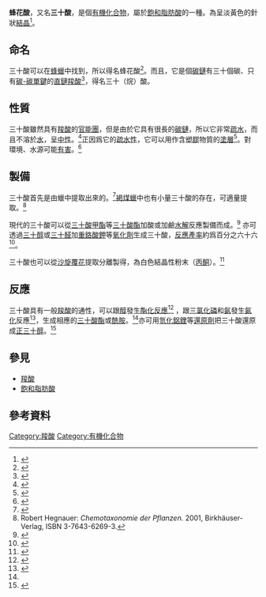 '''蜂花酸'''，又名'''三十酸'''，是個[[有機化合物|有機化合物]]，屬於[[飽和脂肪酸|飽和脂肪酸]]的一種。為呈淡黃色的針狀[[結晶|結晶]]<ref>{{cite web|url=https://www.chemsrc.com/cas/506-50-3_216728.html|title=三十烷酸 |format= |date=2020-01-24 13:29:04 |accessdate=}}</ref>。
{{chembox
| Verifiedfields = changed
| Watchedfields = changed
| verifiedrevid = 434945288
| ImageFile=Melissic acid.svg
| ImageSize=300
| IUPACName=triacontanoic acid  三戊酸C30:0
| OtherNames=三十烷酸、蜂花酸、三十酸、蜜蠟酸
|Section1={{Chembox Identifiers
| CASNo_Ref = {{cascite|correct|??}}
| CASNo=506-50-3 
| UNII_Ref = {{fdacite|correct|FDA}}
| UNII = HLT2OTQ105
| PubChem=10471
| SMILES= CCCCCCCCCCCCCCCCCCCCCCCCCCCCCC(=O)O
| ChemSpiderID_Ref = {{chemspidercite|changed|chemspider}}
| ChemSpiderID = 10039
| InChI = 1/C30H60O2/c1-2-3-4-5-6-7-8-9-10-11-12-13-14-15-16-17-18-19-20-21-22-23-24-25-26-27-28-29-30(31)32/h2-29H2,1H3,(H,31,32)
| InChIKey = VHOCUJPBKOZGJD-UHFFFAOYAR
| StdInChI_Ref = {{stdinchicite|changed|chemspider}}
| StdInChI = 1S/C30H60O2/c1-2-3-4-5-6-7-8-9-10-11-12-13-14-15-16-17-18-19-20-21-22-23-24-25-26-27-28-29-30(31)32/h2-29H2,1H3,(H,31,32)
| StdInChIKey_Ref = {{stdinchicite|changed|chemspider}}
| StdInChIKey = VHOCUJPBKOZGJD-UHFFFAOYSA-N
}}
|Section2={{Chembox Properties
| Formula=C<sub>30</sub>H<sub>60</sub>O<sub>2</sub>
| MolarMass=452.46 g/mol
| Appearance=淡黃色針狀晶體
| Density=
| MeltingPt=93.6 °C
| BoilingPt=
| Solubility= 不溶於水。易溶於熱乙醇、苯、三氯甲烷、二硫化碳。}}
|Section3={{Chembox Hazards
| MainHazards=
| FlashPt=
| AutoignitionPt = }}
}}

==命名==
三十酸可以在[[蜂蠟|蜂蠟]]中找到，所以得名蜂花酸<ref>{{cite web |url=https://pubchem.ncbi.nlm.nih.gov/compound/10471 |title=Triacontanoic acid |format= |date= |publisher=PubChem |accessdate= |archive-date=2020-01-16 |archive-url=https://web.archive.org/web/20200116092054/https://pubchem.ncbi.nlm.nih.gov/compound/10471 |dead-url=no }}</ref>。而且，它是個[[碳鏈|碳鏈]]有三十個碳、只有[[碳-碳單鍵|碳-碳單鍵]]的[[直鏈羧酸|直鏈羧酸]]<ref>{{cite web|url=https://www.chemicalbook.com/ChemicalProductProperty_CN_CB4488721.htm|title=三戊酸C30:0 |format= |date=|publisher= Chemical Book |accessdate=}}</ref>，得名三十（烷）酸。

==性質==
三十酸雖然具有[[羧酸|羧酸]]的[[官能團|官能團]]，但是由於它具有很長的[[碳鏈|碳鏈]]，所以它非常[[疏水|疏水]]，而且不溶於[[水|水]]，呈[[中性|中性]]。<ref>{{cite web |url=https://hmdb.ca/metabolites/HMDB0030925 |title=Showing metabocard for Melissic acid A (HMDB0030925) |format= |date= |publisher=Human Metabolome Database |accessdate= |archive-date=2020-10-27 |archive-url=https://web.archive.org/web/20201027154912/https://hmdb.ca/metabolites/HMDB0030925 |dead-url=no }}</ref>正因爲它的[[疏水性|疏水性]]，它可以用作含[[塑膠|塑膠]]物質的[[塗層|塗層]]<ref>{{Patent|Land=DE|V-Nr=10100195|Titel=Wäßriger, effektgebender Beschichtungsstoff, Verfahren zu seiner Herstellung und seine Verwendung|V-Datum=2002-07-11|Erfinder=Egon Wegner, Frank Jansing}}</ref>。對環境、水源可能[[有害|有害]]。<ref name="#1">{{cite web|url=http://www.basechem.org/chemical/3379|title=蜂花酸 Melissic Acid|format=|date=|publisher=物競數據庫|accessdate=|archive-date=2017-08-28|archive-url=https://web.archive.org/web/20170828053857/http://www.basechem.org/chemical/3379|dead-url=no}}</ref>

==製備==
三十酸首先是由蠟中提取出來的。<ref name='Chibnall'>{{cite journal | title = The isolation of n-triacontanol from lucerne wax | url = https://archive.org/details/sim_biochemical-journal_1933_27_6/page/1885 | journal = Biochemical Journal | year = 1933 | first = Albert Charles | last = Chibnall |author2=Ernest Frank Williams |author3=Alfred Louis Latner |author4=Stephen Harvey Piper  | volume = 27 | issue = 6 | pages = 1885–1888| pmid = 16745314 | pmc = 1253114}}</ref>[[褐煤蠟|褐煤蠟]]中也有小量三十酸的存在，可適量提取。<ref>Robert Hegnauer: ''Chemotaxonomie der Pflanzen.'' 2001, Birkhäuser-Verlag, ISBN 3-7643-6269-3.</ref>

現代的三十酸可以從[[三十酸甲酯|三十酸甲酯]]等[[三十酸酯|三十酸酯]]加酸或加鹼[[水解|水解]]反應製備而成。<ref>{{Cite book|title=Journal of Organic Chemistry USSR (English Translation)|last=Odinokov, V. N.; Akhmetova, V. R.; Khasanov, Kh. D.; Abduvakhabov, A. A.; Tolstikov, G. A.|first=Journal of Organic Chemistry USSR (English Translation)|publisher=|year=1990|isbn=|location=|pages=1209 - 1210}}</ref> 亦可透過[[三十醇|三十醇]]或[[三十醛|三十醛]]加[[重鉻酸鉀|重鉻酸鉀]]等[[氧化劑|氧化劑]]生成三十酸，[[反應產率|反應產率]]約爲百分之六十六<ref>{{cite journal | title = Organoboranes for synthesis. 13. Simple, efficient syntheses of long-chain alcohols and carboxylic acids.| journal =  Tetrahedron  | year =1990| first = Brown| last = HC|author2=RR Iyer|author3=NG Bhat |author4=US Racherla|author5=CA Brown | volume =48| issue = 42  | pages =  9187 - 9194| pmid =14507223| pmc =}}</ref>。

三十酸也可以從[[沙旋覆花|沙旋覆花]]提取分離製得，為白色結晶性粉末（[[丙酮|丙酮]]）。<ref>{{Cite web|title=沙旋复花中的化学成分|url=http://www.jipb.net|accessdate=|author=陳傑、黃韶光、李芳桂、方聖鼎、陳嬿|date=|format=pdf|publisher=植物學報|language=中文|archive-date=2009-05-01|archive-url=https://web.archive.org/web/20090501204258/http://www.jipb.net/|dead-url=no}}</ref>

==反應==
三十酸具有一般[[羧酸|羧酸]]的通性，可以跟[[醇|醇]]發生[[酯化反應|酯化反應]]<ref>{{cite journal en
 | author = [[Hermann_Emil_Fischer|Emil Fischer]], Arthur Speier | title = Darstellung der Ester  | journal = Chemische Berichte | volume = 28| pages = 3252–3258 | year =1895| doi = 10.1002/cber.189502803176}}</ref> ，跟[[三氯化磷|三氯化磷]]和[[氨|氨]]發生[[氨化|氨化]]反應<ref>{{Cite book|title=Amide formation|last=E. Cheng, J. Chow, Y.F. Chow, A. Kai ,S.L.Lee,W.H. Wong|first=HKDSE Chemistry A Modern View|publisher=|year=|isbn=|location=|pages=}}</ref>，生成相應的[[三十酸酯|三十酸酯]]或[[酰胺|酰胺]]。<ref name="#1"/>亦可用[[氫化鋁鋰|氫化鋁鋰]]等[[還原劑|還原劑]]把三十酸還原成[[正三十醇|正三十醇]]。<ref>{{Cite book|title=Reductiong using LiAlH<sub>4</sub>|last=E. Cheng, J. Chow, Y.F. Chow, A. Kai ,S.L.Lee,W.H. Wong|first=HKDSE Chemistry A Modern View|publisher=|year=|isbn=|location=|pages=}}</ref>
==參見==
*[[羧酸|羧酸]]
*[[飽和脂肪酸|飽和脂肪酸]]

==參考資料==
{{reflist|30em}}
[[Category:羧酸|Category:羧酸]]
[[Category:有機化合物|Category:有機化合物]]

{{脂肪酸}}